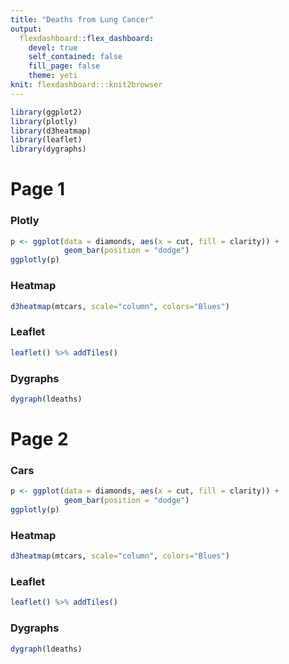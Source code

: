 ```yaml
---
title: "Deaths from Lung Cancer"
output: 
  flexdashboard::flex_dashboard: 
    devel: true
    self_contained: false
    fill_page: false
    theme: yeti
knit: flexdashboard:::knit2browser
---
```


```r
library(ggplot2)
library(plotly)
library(d3heatmap)
library(leaflet)
library(dygraphs)
```

# Page 1

### Plotly

```r
p <- ggplot(data = diamonds, aes(x = cut, fill = clarity)) +
            geom_bar(position = "dodge")
ggplotly(p)
```

### Heatmap

```r
d3heatmap(mtcars, scale="column", colors="Blues")
```

### Leaflet

```r
leaflet() %>% addTiles()
```

### Dygraphs

```r
dygraph(ldeaths)
```




# Page 2

### Cars

```r
p <- ggplot(data = diamonds, aes(x = cut, fill = clarity)) +
            geom_bar(position = "dodge")
ggplotly(p)
```

### Heatmap

```r
d3heatmap(mtcars, scale="column", colors="Blues")
```

### Leaflet

```r
leaflet() %>% addTiles()
```

### Dygraphs

```r
dygraph(ldeaths)
```




